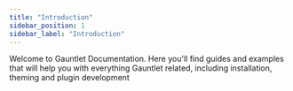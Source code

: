 ```yaml
---
title: "Introduction"
sidebar_position: 1
sidebar_label: "Introduction"
---
```



Welcome to Gauntlet Documentation.
Here you'll find guides and examples that will help you with everything Gauntlet related, including installation, theming and plugin development

<UiScreenshot imgPath="/img/generated-screenshots/ui_list/main/default.png"/>

